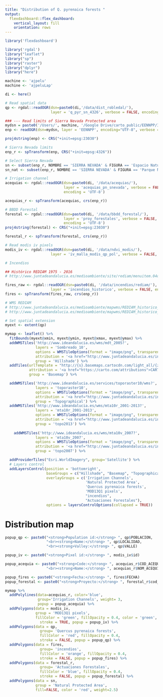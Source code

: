 ```yaml
---
title: "Distribution of Q. pyrenaica forests "
output: 
  flexdashboard::flex_dashboard:
    vertical_layout: fill
    orientation: rows
---
```


```r
library('flexdashboard')
```

```r
library('rgdal')
library("leaflet") 
library("sp")
library("raster")
library("dplyr")
library("here")
```


```r
machine <- 'ajpelu' 
machine <- 'ajpeluLap' 

di <- here() 

# Read spatial data 
qp <- rgdal::readOGR(dsn=paste0(di,'/data/dist_robledal/'),
                     layer = 'q_pyr_sn_4326', verbose = FALSE, encoding = "UTF-8")

### --- Read limits of Sierra Nevada Protected area
mydsn = paste0('/Users/', machine, '/Google Drive/carto_public/EENNPP/InfGeografica/InfVectorial/Shapes/ED50_30')
enp <- readOGR(dsn=mydsn, layer = 'EENNPP', encoding="UTF-8", verbose = FALSE)

proj4string(enp) <- CRS("+init=epsg:23030")

# Sierra Nevada limits 
enp_r <- spTransform(enp, CRS("+init=epsg:4326"))

# Select Sierra Nevada 
sn <- subset(enp_r, NOMBRE == 'SIERRA NEVADA' & FIGURA == 'Espacio Natural')
sn_nat <- subset(enp_r, NOMBRE == 'SIERRA NEVADA' & FIGURA == 'Parque Nacional')
```




```r
# Irrigation channel
acequias <- rgdal::readOGR(dsn=paste0(di, '/data/acequias/'),
                           layer = 'acequias_pn_snevada', verbose = FALSE,
                           encoding = 'UTF-8') 

acequias_r <- spTransform(acequias, crs(enp_r))
```

```r
# BBDD Forestal
forestal <- rgdal::readOGR(dsn=paste0(di, '/data/bbdd_forestal/'),
                           layer = 'proy_forestales', verbose = FALSE,
                           encoding = 'UTF-8') 
proj4string(forestal) <- CRS("+init=epsg:23030")

forestal_r <- spTransform(forestal, crs(enp_r))
```


```r
# Read modis iv pixels
modis_iv <- rgdal::readOGR(dsn=paste0(di, '/data/ndvi_modis/'),
                     layer = 'iv_malla_modis_qp_pol', verbose = FALSE, encoding = "UTF-8")
```

```r
# Incendios 

## Histórico REDIAM 1975 - 2016 
# http://www.juntadeandalucia.es/medioambiente/site/rediam/menuitem.04dc44281e5d53cf8ca78ca731525ea0/?vgnextoid=d07e1cd522a3d310VgnVCM2000000624e50aRCRD&vgnextchannel=1bff7d087270f210VgnVCM1000001325e50aRCRD 

fires_raw <- rgdal::readOGR(dsn=paste0(di, '/data/incendios/rediam/'),
                     layer = 'incendios_historico', verbose = FALSE, encoding = "UTF-8")
fires <- spTransform(fires_raw, crs(enp_r))

# WMS REDIAM
# http://www.juntadeandalucia.es/medioambiente/mapwms/REDIAM_historico_incendios?   
# http://www.juntadeandalucia.es/medioambiente/mapwms/REDIAM_historico_areas_recorridas_fuego? 
```


```r
# Set spatial extension 
myext <- extent(qp)

mymap <- leaflet() %>%
  fitBounds(myext@xmin, myext@ymin, myext@xmax, myext@ymax) %>% 
  addWMSTiles('http://www.ideandalucia.es/wms/mdt_2005?',
              layers = 'Sombreado_10',
              options = WMSTileOptions(format = "image/png", transparent = TRUE),
              attribution = '<a href="http://www.juntadeandalucia.es/institutodeestadisticaycartografia" target="_blank">Instituto de Estadística y Cartografía de Andalucía</a>', 
              group = 'Hillshade') %>% 
  addTiles(urlTemplate = "http://{s}.basemaps.cartocdn.com/light_all/{z}/{x}/{y}.png",
           attribution = '<a href="https://carto.com/attributions">CARTO</a>',
           group = 'Basemap') %>%

  addWMSTiles('http://www.ideandalucia.es/services/toporaster10/wms?',
              layers = 'toporaster10',
              options = WMSTileOptions(format = "image/png", transparent = FALSE),
              attribution = '<a href="http://www.juntadeandalucia.es/institutodeestadisticaycartografia" target="_blank">Instituto de Estadística y Cartografía de Andalucía</a>',
              group = 'Topographical') %>%
  addWMSTiles('http://www.ideandalucia.es/wms/mta10r_2001-2013?',
              layers = 'mta10r_2001-2013',
              options = WMSTileOptions(format = "image/png", transparent = FALSE),
              attribution = '<a href="http://www.juntadeandalucia.es/institutodeestadisticaycartografia" target="_blank">Instituto de Estadística y Cartografía de Andalucía</a>',
              group = 'topo2013') %>% 
  
    addWMSTiles('http://www.ideandalucia.es/wms/mta10v_2007?',
              layers = 'mta10v_2007',
              options = WMSTileOptions(format = "image/png", transparent = FALSE),
              attribution = '<a href="http://www.juntadeandalucia.es/institutodeestadisticaycartografia" target="_blank">Instituto de Estadística y Cartografía de Andalucía</a>',
              group = 'topo2007') %>% 

  addProviderTiles("Esri.WorldImagery", group='Satellite') %>%
  # Layers control
  addLayersControl(position = 'bottomright',
                   baseGroups = c("Hillshade", "Basemap", "Topographical", "Satellite", "topo2013", "topo2007"),
                   overlayGroups = c('Irrigation Channels',
                                     'Natural Protected Area', 
                                     'Quercus pyrenaica forests',
                                     'MOD13Q1 pixels',
                                     "incendios", 
                                     "Actuaciones Forestales"),
                   options = layersControlOptions(collapsed = TRUE))


```


Distribution map
=======================================================================

```r
popup_qp <- paste0("<strong>Population id:</strong> ", qp$POBLACION,
                   "<br><strong>Name:</strong> ", qp$LOCALIDAD,
                   "<br><strong>Valley:</strong> ", qp$VALLE)

popup_iv <- paste0("<strong>Pixel id:</strong> ", modis_iv$id)

popup_acequia <- paste0("<strong>Code:</strong> ", acequias_r$COD_ACEQUI,
                   "<br><strong>Name:</strong> ", acequias_r$NOM_ACEQUI)

popup_fires <- paste0("<strong>Fecha:</strong> ", fires$FECHA)
popup_forestal <- paste0("<strong>Proyecto:</strong> ", forestal_r$cod_proyec)

mymap %>% 
  addPolylines(data=acequias_r, color='blue', 
               group='Irrigation Channels', weight= 3,
               popup = popup_acequia) %>%
  addPolygons(data = modis_iv,
              group = 'MOD13Q1 pixels',
              fillColor = 'green', fillOpacity = 0.4, color = 'green',
                stroke = TRUE, popup = popup_iv) %>%
  addPolygons(data = qp,
                group= 'Quercus pyrenaica forests',
                fillColor = 'red', fillOpacity = 0.4, 
                stroke = FALSE, popup = popup_qp) %>% 
  addPolygons(data = fires,
                group= 'incendios',
                fillColor = 'orange', fillOpacity = 0.4, 
                stroke = FALSE, popup = popup_fires) %>% 
  addPolygons(data = forestal_r,
                group= 'Actuaciones Forestales',
                fillColor = 'blue', fillOpacity = 0.4, 
                stroke = FALSE, popup = popup_forestal) %>% 
  addPolygons(data = sn, 
              group = 'Natural Protected Area',
              fill=FALSE, color = 'red', weight=2.5) 
```

